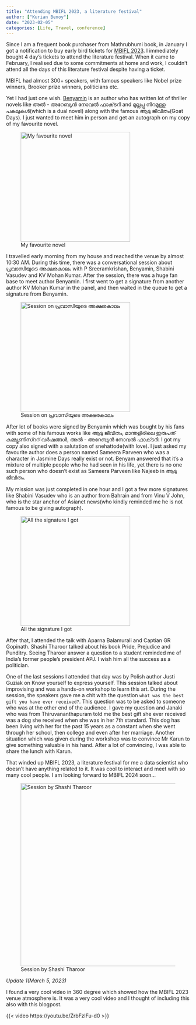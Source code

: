 ---
title: "Attending MBIFL 2023, a literature festival"
author: ["Kurian Benoy"]
date: "2023-02-05"
categories: [Life, Travel, conference]
---

Since I am a frequent book purchaser from Mathrubhumi book, in January I got a notification to buy early bird tickets
for [MBIFL 2023](https://www.mbifl.com/speakers-2023/). I immediately bought 4 day's tickets to attend the literature festival. When it came to February, I realised
due to some commitments at home and work, I couldn't attend all the days of this literature festival despite having a ticket.

MBIFL had almost 300+ speakers, with famous speakers like Nobel prize winners, Brooker prize winners, politicians etc.

Yet I had just one wish. [Benyamin](https://en.wikipedia.org/wiki/Benyamin_(writer)) is an author who has written lot of thriller novels like 
അൽ - അറേബ്യൻ നോവൽ ഫാക്‌ടറി  and മുല്ലപ്പു നിറമുള്ള പകലുകൾ(which is a dual novel) along with the famous ആടു ജീവിതം(Goat Days). I just wanted to meet
him in person and get an autograph on my copy of my favourite novel.

![My favourite novel](/posts/mbifl2023/book.jpg){width=300 fig-align="left"}

I travelled early morning from my house and reached the venue by almost 10:30 AM. During this time, there was 
a conversational session about  പ്രവാസിയുടെ അക്ഷരകാലം with P Sreeramkrishan, Benyamin, Shabini Vasudev and KV Mohan Kumar. After the session, there
was a huge fan base to meet author Benyamin. I first went to get a signature from another author KV Mohan Kumar in the panel, and then waited
in the queue to get a signature from Benyamin.

![Session on പ്രവാസിയുടെ അക്ഷരകാലം](/posts/mbifl2023/benyamin_session.jpg){width=300 fig-align="left"}

After lot of books were signed by Benyamin which was bought by his fans with some of his famous works like ആടു ജീവിതം, മാന്തളിരിലെ ഇരുപത് കമ്മ്യൂണിസ്ററ് വർഷങ്ങൾ,
അൽ - അറേബ്യൻ നോവൽ ഫാക്‌ടറി. I got my copy also signed with a salutation of snehattode(with love). I just asked my
favourite author does a person named Sameera Parveen who was a character in Jasmine Days really exist or not.
Benyam answered that it's a mixture of multiple people who he had seen in his life, yet there is no one such person who doesn't exist as
Sameera Parveen like Najeeb in ആടു ജീവിതം.


My mission was just completed in one hour and I got a few more signatures like Shabini Vasudev who is an author from Bahrain and from
Vinu V John, who is the star anchor of Asianet news(who kindly reminded me he is not famous to be giving autograph).

![All the signature I got](/posts/mbifl2023/book_signature.jpg){width=300 fig-align="left"}

After that, I attended the talk with Aparna Balamurali and Captian GR Gopinath. Shashi Tharoor talked about his book Pride, Prejudice and Punditry.
Seeing Tharoor answer a question to a student reminded me of India's former people's president APJ. I wish him all the success as a politician.


One of the last sessions I attended that day was by Polish author Justi Guziak on  Know yourself to express yourself. 
This session talked about improvising and was a hands-on workshop to learn this art. During the session, the speakers
gave me a chit with the question `what was the best gift you have ever received?`. This question was to be asked to someone 
who was at the other end of the audience. I gave my question and Janaki who was from Thiruvananthapuram told me the best gift she
ever received was a dog she received when she was in her 7th standard. This dog has been living with her for the past 15 years as
a constant when she went through her school, then college and even after her marriage. Another situation which was given during 
the workshop was to convince Mr Karun to give something valuable in his hand. After a lot of convincing, I was able to share the lunch
with Karun.


That winded up MBIFL 2023, a literature festival for me a data scientist who doesn't have anything related to it. It was 
cool to interact and meet with so many cool people. I am looking forward to MBIFL 2024 soon...

![Session by Shashi Tharoor](/posts/mbifl2023/tharoor.jpg){width=500 fig-align="left"}


*Update 1(March 5, 2023)*

I found a very cool video in 360 degree which showed how the MBIFL 2023 venue atmosphere is. It was a very cool video and I 
thought of including this also with this blogpost.

{{< video https://youtu.be/ZrbFzIFu-d0 >}}
